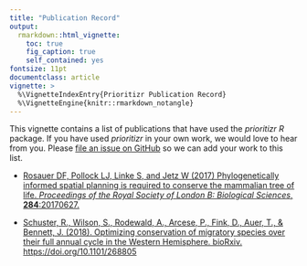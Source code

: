 ---
title: "Publication Record"
output:
  rmarkdown::html_vignette:
    toc: true
    fig_caption: true
    self_contained: yes
fontsize: 11pt
documentclass: article
vignette: >
  %\VignetteIndexEntry{Prioritizr Publication Record}
  %\VignetteEngine{knitr::rmarkdown_notangle}
---

This vignette contains a list of publications that have used the _prioritizr R_ package. If you have used _prioritizr_ in your own work, we would love to hear from you. Please [file an issue on GitHub](https://github.com/prioritizr/prioritizr/issues/new) so we can add your work to this list.

* [Rosauer DF, Pollock LJ, Linke S, and Jetz W (2017) Phylogenetically informed spatial planning is required to conserve the mammalian tree of life. _Proceedings of the Royal Society of London B: Biological Sciences_, **284**:20170627.](https://dx.doi.org/10.1098/rspb.2017.0627)  

* [Schuster, R., Wilson, S., Rodewald, A., Arcese, P., Fink, D., Auer, T., & Bennett, J. (2018). Optimizing conservation of migratory species over their full annual cycle in the Western Hemisphere. bioRxiv. https://doi.org/10.1101/268805](https://www.biorxiv.org/content/early/2018/02/21/268805)

